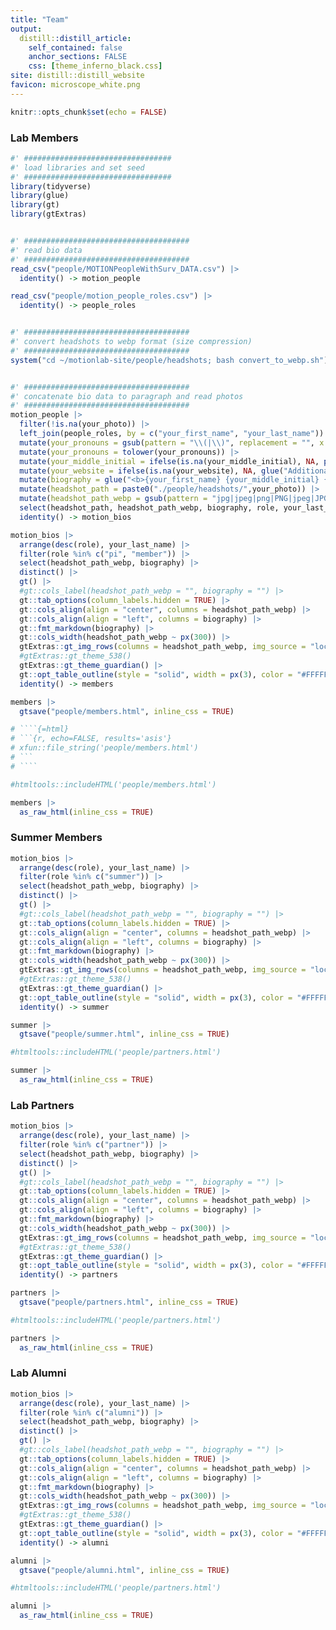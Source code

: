```yaml
---
title: "Team"
output:
  distill::distill_article:
    self_contained: false
    anchor_sections: FALSE
    css: [theme_inferno_black.css]
site: distill::distill_website
favicon: microscope_white.png
---
```


```r

knitr::opts_chunk$set(echo = FALSE)

```

### Lab Members  

```r

#' #################################
#' load libraries and set seed
#' #################################
library(tidyverse)
library(glue)
library(gt)
library(gtExtras)


#' #####################################
#' read bio data
#' #####################################
read_csv("people/MOTIONPeopleWithSurv_DATA.csv") |> 
  identity() -> motion_people

read_csv("people/motion_people_roles.csv") |> 
  identity() -> people_roles


#' #####################################
#' convert headshots to webp format (size compression)
#' #####################################
system("cd ~/motionlab-site/people/headshots; bash convert_to_webp.sh")


#' #####################################
#' concatenate bio data to paragraph and read photos
#' #####################################
motion_people |> 
  filter(!is.na(your_photo)) |> 
  left_join(people_roles, by = c("your_first_name", "your_last_name")) |> 
  mutate(your_pronouns = gsub(pattern = "\\(|\\)", replacement = "", x = your_pronouns)) |> 
  mutate(your_pronouns = tolower(your_pronouns)) |> 
  mutate(your_middle_initial = ifelse(is.na(your_middle_initial), NA, paste0(gsub("\\.","",your_middle_initial),"."))) |> 
  mutate(your_website = ifelse(is.na(your_website), NA, glue("Additional information can be found <a href='{your_website}'>here</a>."))) |> 
  mutate(biography = glue("<b>{your_first_name} {your_middle_initial} {your_last_name}, {your_credentials}</b> ({your_pronouns}) is {your_title} at the University of Pennsylvania. {your_work_background} {your_focus} {your_interests} {your_website}", .na = "")) |>
  mutate(headshot_path = paste0("./people/headshots/",your_photo)) |> 
  mutate(headshot_path_webp = gsub(pattern = "jpg|jpeg|png|PNG|jpeg|JPG","webp",headshot_path)) |> 
  select(headshot_path, headshot_path_webp, biography, role, your_last_name) |> 
  identity() -> motion_bios

motion_bios |> 
  arrange(desc(role), your_last_name) |> 
  filter(role %in% c("pi", "member")) |> 
  select(headshot_path_webp, biography) |> 
  distinct() |> 
  gt() |> 
  #gt::cols_label(headshot_path_webp = "", biography = "") |> 
  gt::tab_options(column_labels.hidden = TRUE) |> 
  gt::cols_align(align = "center", columns = headshot_path_webp) |> 
  gt::cols_align(align = "left", columns = biography) |> 
  gt::fmt_markdown(biography) |> 
  gt::cols_width(headshot_path_webp ~ px(300)) |> 
  gtExtras::gt_img_rows(columns = headshot_path_webp, img_source = "local", height = 200) |> 
  #gtExtras::gt_theme_538()
  gtExtras::gt_theme_guardian() |> 
  gt::opt_table_outline(style = "solid", width = px(3), color = "#FFFFFF") |> 
  identity() -> members

members |> 
  gtsave("people/members.html", inline_css = TRUE)

# ````{=html}
# ```{r, echo=FALSE, results='asis'}
# xfun::file_string('people/members.html')
# ```
# ````

```


::: {#members}

```r

#htmltools::includeHTML('people/members.html')

members |> 
  as_raw_html(inline_css = TRUE)

```

:::


### Summer Members  

```r

motion_bios |> 
  arrange(desc(role), your_last_name) |> 
  filter(role %in% c("summer")) |> 
  select(headshot_path_webp, biography) |> 
  distinct() |> 
  gt() |> 
  #gt::cols_label(headshot_path_webp = "", biography = "") |> 
  gt::tab_options(column_labels.hidden = TRUE) |> 
  gt::cols_align(align = "center", columns = headshot_path_webp) |> 
  gt::cols_align(align = "left", columns = biography) |> 
  gt::fmt_markdown(biography) |> 
  gt::cols_width(headshot_path_webp ~ px(300)) |> 
  gtExtras::gt_img_rows(columns = headshot_path_webp, img_source = "local", height = 200) |> 
  #gtExtras::gt_theme_538()
  gtExtras::gt_theme_guardian() |> 
  gt::opt_table_outline(style = "solid", width = px(3), color = "#FFFFFF") |> 
  identity() -> summer

summer |> 
  gtsave("people/summer.html", inline_css = TRUE)


```

::: {#summer}

```r

#htmltools::includeHTML('people/partners.html')

summer |> 
  as_raw_html(inline_css = TRUE)

```

:::



### Lab Partners  

```r

motion_bios |> 
  arrange(desc(role), your_last_name) |> 
  filter(role %in% c("partner")) |> 
  select(headshot_path_webp, biography) |> 
  distinct() |> 
  gt() |> 
  #gt::cols_label(headshot_path_webp = "", biography = "") |> 
  gt::tab_options(column_labels.hidden = TRUE) |> 
  gt::cols_align(align = "center", columns = headshot_path_webp) |> 
  gt::cols_align(align = "left", columns = biography) |> 
  gt::fmt_markdown(biography) |> 
  gt::cols_width(headshot_path_webp ~ px(300)) |> 
  gtExtras::gt_img_rows(columns = headshot_path_webp, img_source = "local", height = 200) |> 
  #gtExtras::gt_theme_538()
  gtExtras::gt_theme_guardian() |> 
  gt::opt_table_outline(style = "solid", width = px(3), color = "#FFFFFF") |> 
  identity() -> partners

partners |> 
  gtsave("people/partners.html", inline_css = TRUE)


```

::: {#partners}

```r

#htmltools::includeHTML('people/partners.html')

partners |> 
  as_raw_html(inline_css = TRUE)

```

:::


### Lab Alumni  

```r

motion_bios |> 
  arrange(desc(role), your_last_name) |> 
  filter(role %in% c("alumni")) |> 
  select(headshot_path_webp, biography) |> 
  distinct() |> 
  gt() |> 
  #gt::cols_label(headshot_path_webp = "", biography = "") |> 
  gt::tab_options(column_labels.hidden = TRUE) |> 
  gt::cols_align(align = "center", columns = headshot_path_webp) |> 
  gt::cols_align(align = "left", columns = biography) |> 
  gt::fmt_markdown(biography) |> 
  gt::cols_width(headshot_path_webp ~ px(300)) |> 
  gtExtras::gt_img_rows(columns = headshot_path_webp, img_source = "local", height = 200) |> 
  #gtExtras::gt_theme_538()
  gtExtras::gt_theme_guardian() |> 
  gt::opt_table_outline(style = "solid", width = px(3), color = "#FFFFFF") |> 
  identity() -> alumni

alumni |> 
  gtsave("people/alumni.html", inline_css = TRUE)


```

::: {#alumni}

```r

#htmltools::includeHTML('people/partners.html')

alumni |> 
  as_raw_html(inline_css = TRUE)

```

:::


